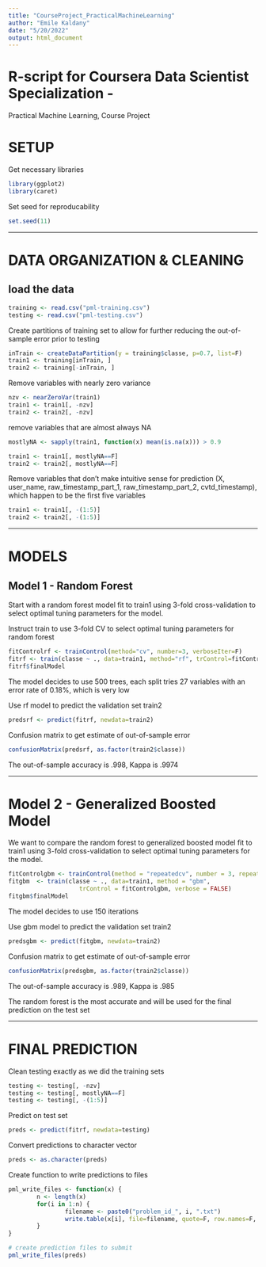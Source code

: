 ---
title: "CourseProject_PracticalMachineLearning"
author: "Emile Kaldany"
date: "5/20/2022"
output: html_document
---

# R-script for Coursera Data Scientist Specialization -
Practical Machine Learning, Course Project

# SETUP
Get necessary libraries
```{r}
library(ggplot2)
library(caret)
```

Set seed for reproducability
```{r}
set.seed(11)
```
**********************************************************
# DATA ORGANIZATION & CLEANING

## load the data
```{r}
training <- read.csv("pml-training.csv")
testing <- read.csv("pml-testing.csv")
```

Create partitions of training set to allow for further reducing the out-of-sample error prior to testing
```{r}
inTrain <- createDataPartition(y = training$classe, p=0.7, list=F)
train1 <- training[inTrain, ]
train2 <- training[-inTrain, ]
```

Remove variables with nearly zero variance
```{r}
nzv <- nearZeroVar(train1)
train1 <- train1[, -nzv]
train2 <- train2[, -nzv]
```

remove variables that are almost always NA
```{r}
mostlyNA <- sapply(train1, function(x) mean(is.na(x))) > 0.9

train1 <- train1[, mostlyNA==F] 
train2 <- train2[, mostlyNA==F]
```

Remove variables that don't make intuitive sense for prediction (X, user_name, raw_timestamp_part_1, raw_timestamp_part_2, cvtd_timestamp), which happen to be the first five variables
```{r}
train1 <- train1[, -(1:5)]
train2 <- train2[, -(1:5)]
```

**********************************************************
# MODELS

## Model 1 - Random Forest
Start with a random forest model fit to train1 using 3-fold cross-validation to select optimal tuning parameters for the model.

Instruct train to use 3-fold CV to select optimal tuning parameters for random forest
```{r}
fitControlrf <- trainControl(method="cv", number=3, verboseIter=F)
fitrf <- train(classe ~ ., data=train1, method="rf", trControl=fitControlrf)
fitrf$finalModel
```

The model decides to use 500 trees, each split tries 27 variables with an error rate of 0.18%, which is very low

Use rf model to predict the validation set train2
```{r}
predsrf <- predict(fitrf, newdata=train2)
```

Confusion matrix to get estimate of out-of-sample error
```{r}
confusionMatrix(predsrf, as.factor(train2$classe))
```

The out-of-sample accuracy is .998, Kappa is .9974

**********************************************************
# Model 2 - Generalized Boosted Model
We want to compare the random forest to generalized boosted model fit to train1 using 3-fold cross-validation to select optimal tuning parameters for the model.
```{r}
fitControlgbm <- trainControl(method = "repeatedcv", number = 3, repeats = 1)
fitgbm  <- train(classe ~ ., data=train1, method = "gbm",
                    trControl = fitControlgbm, verbose = FALSE)
fitgbm$finalModel
```
The model decides to use 150 iterations


Use gbm model to predict the validation set train2
```{r}
predsgbm <- predict(fitgbm, newdata=train2)
```

Confusion matrix to get estimate of out-of-sample error
```{r}
confusionMatrix(predsgbm, as.factor(train2$classe))
```
The out-of-sample accuracy is .989, Kappa is .985

The random forest is the most accurate and will be used for the final prediction on the test set


**********************************************************
# FINAL PREDICTION

Clean testing exactly as we did the training sets
```{r}
testing <- testing[, -nzv]
testing <- testing[, mostlyNA==F] 
testing <- testing[, -(1:5)]
```

Predict on test set
```{r}
preds <- predict(fitrf, newdata=testing)
```

Convert predictions to character vector
```{r}
preds <- as.character(preds)
```

Create function to write predictions to files
```{r}
pml_write_files <- function(x) {
        n <- length(x)
        for(i in 1:n) {
                filename <- paste0("problem_id_", i, ".txt")
                write.table(x[i], file=filename, quote=F, row.names=F, col.names=F)
        }
}

# create prediction files to submit
pml_write_files(preds)

```